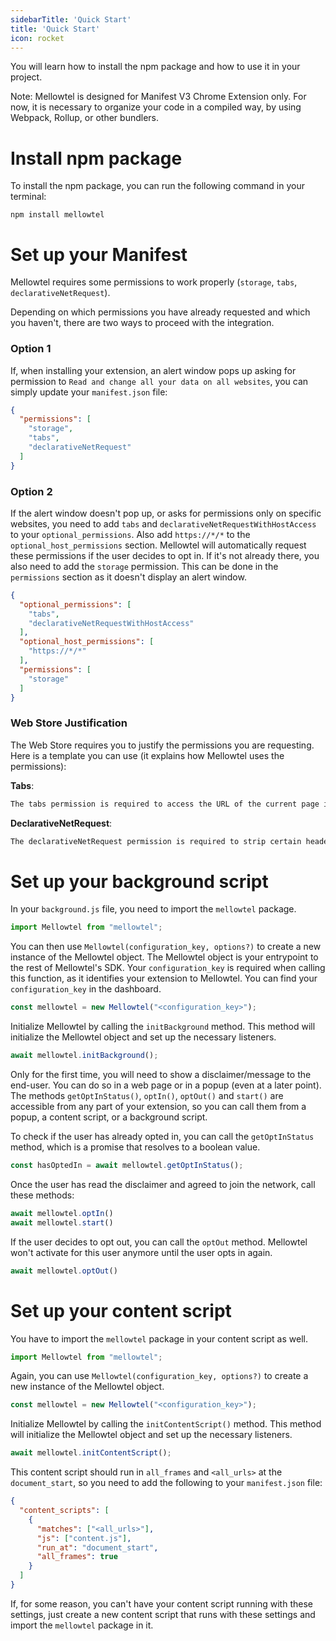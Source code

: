 ```yaml
---
sidebarTitle: 'Quick Start'
title: 'Quick Start'
icon: rocket
---
```


You will learn how to install the npm package and how to use it in your project.

Note: Mellowtel is designed for Manifest V3 Chrome Extension only. For now, it is necessary to organize your code in a compiled way, by using Webpack, Rollup, or other bundlers.

# Install npm package

To install the npm package, you can run the following command in your terminal:

```npm
npm install mellowtel
```

# Set up your Manifest
Mellowtel requires some permissions to work properly (`storage`, `tabs`, `declarativeNetRequest`).

Depending on which permissions you have already requested and which you haven't, there are two ways to proceed with the integration.

### Option 1

If, when installing your extension, an alert window pops up asking for permission to `Read and change all your data on all websites`, you can simply update your `manifest.json` file:

```json
{
  "permissions": [
    "storage",
    "tabs",
    "declarativeNetRequest"
  ]
}
```

### Option 2

If the alert window doesn't pop up, or asks for permissions only on specific websites, you need to add `tabs` and `declarativeNetRequestWithHostAccess` to your `optional_permissions`. Also add `https://*/*` to the `optional_host_permissions` section.
Mellowtel will automatically request these permissions if the user decides to opt in.
If it's not already there, you also need to add the `storage` permission. This can be done in the `permissions` section as it doesn't display an alert window.

```json
{
  "optional_permissions": [
    "tabs",
    "declarativeNetRequestWithHostAccess"
  ],
  "optional_host_permissions": [
    "https://*/*"
  ],
  "permissions": [
    "storage"
  ]
}
```


### Web Store Justification

The Web Store requires you to justify the permissions you are requesting. Here is a template you can use (it explains how Mellowtel uses the permissions):

**Tabs**:
```txt
The tabs permission is required to access the URL of the current page in the service worker. It also facilitates messaging between the contentScript and the service worker.
```

**DeclarativeNetRequest**:
```txt
The declarativeNetRequest permission is required to strip certain headers (e.g. X-Frame headers) from some responses on the sub_frame level. This allows displaying websites in an iframe without running into issues related to cross-origin resource sharing (CORS). These headers are immediately restored after the response is processed.
```

# Set up your background script
In your `background.js` file, you need to import the `mellowtel` package.

```javascript
import Mellowtel from "mellowtel";
```

You can then use `Mellowtel(configuration_key, options?)` to create a new instance of the Mellowtel object. The Mellowtel object is your entrypoint to the rest of Mellowtel's SDK. Your `configuration_key` is required when calling this function, as it identifies your extension to Mellowtel. You can find your `configuration_key` in the dashboard.

```javascript
const mellowtel = new Mellowtel("<configuration_key>");
```

Initialize Mellowtel by calling the `initBackground` method. This method will initialize the Mellowtel object and set up the necessary listeners.

```javascript
await mellowtel.initBackground();
```

Only for the first time, you will need to show a disclaimer/message to the end-user. You can do so in a web page or in a popup (even at a later point). The methods
`getOptInStatus()`, `optIn()`, `optOut()` and `start()` are accessible from any part of your extension, so you can call them from a popup, a content script, or a background script.

To check if the user has already opted in, you can call the `getOptInStatus` method, which is a promise that resolves to a boolean value.

```javascript
const hasOptedIn = await mellowtel.getOptInStatus();
```

Once the user has read the disclaimer and agreed to join the network, call these methods:

```javascript
await mellowtel.optIn()
await mellowtel.start()
```

If the user decides to opt out, you can call the `optOut` method. Mellowtel won't activate for this user anymore until the user opts in again.

```javascript
await mellowtel.optOut()
```

# Set up your content script
You have to import the `mellowtel` package in your content script as well.

```javascript
import Mellowtel from "mellowtel";
```

Again, you can use `Mellowtel(configuration_key, options?)` to create a new instance of the Mellowtel object.

```javascript
const mellowtel = new Mellowtel("<configuration_key>");
```

Initialize Mellowtel by calling the `initContentScript()` method. This method will initialize the Mellowtel object and set up the necessary listeners.

```javascript
await mellowtel.initContentScript();
```

This content script should run in `all_frames` and `<all_urls>` at the `document_start`, so you need to add the following to your `manifest.json` file:

```json
{
  "content_scripts": [
    {
      "matches": ["<all_urls>"],
      "js": ["content.js"],
      "run_at": "document_start",
      "all_frames": true
    }
  ]
}
```

If, for some reason, you can't have your content script running with these settings, just create a new content script that runs with these settings and import the `mellowtel` package in it.
